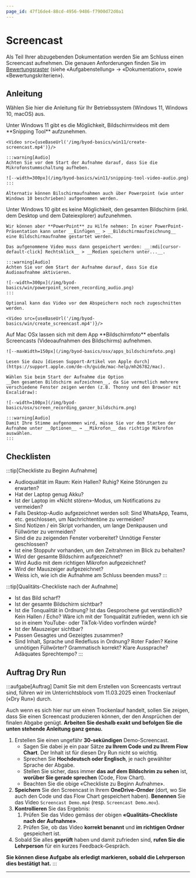 ```yaml
---
page_id: 47f16de4-88cd-4956-9486-f7900d72d0a1
---
```



# Screencast
Als Teil Ihrer abzugebenden Dokumentation werden Sie am Schluss einen Screencast aufnehmen. Die genauen Anforderungen finden Sie im [Bewertungsraster](https://erzbe-my.sharepoint.com/:b:/g/personal/silas_berger_gbsl_ch/ETgReOJYCENAtHG1EpBSs5kBNbFtuNDhdcIVF_EvMwc9Sg?e=hcb0D6) (siehe «Aufgabenstellung» → «Dokumentation», sowie «Bewertungskriterien»).

## Anleitung
Wählen Sie hier die Anleitung für Ihr Betriebssystem (Windows 11, Windows 10, macOS) aus.

<OsTabs>
  <TabItem value="win11">
    Unter Windows 11 gibt es die Möglichkeit, Bildschirmvideos mit dem **Snipping Tool** aufzunehmen.

    <Video src={useBaseUrl('/img/byod-basics/win11/create-screencast.mp4')}/>

    :::warning[Audio]
    Achten Sie vor dem Start der Aufnahme darauf, dass Sie die Mikrofonstummschaltung aufheben.
    
    ![--width=300px](/img/byod-basics/win11/snipping-tool-video-audio.png)
    :::

    Alternativ können Bilschirmaufnahmen auch über Powerpoint (wie unter Windows 10 beschrieben) aufgenommen werden.
  </TabItem>
  <TabItem value="win10">
    Unter Windows 10 gibt es keine Möglichkeit, den gesamten Bildschirm (inkl. dem Desktop und dem Dateiexplorer)
    aufzunehmen.

    Wir können aber **PowerPoint** zu Hilfe nehmen: In einer PowerPoint-Präsentation kann unter __Einfügen__ > __Bildschirmaufzeichnung__
    eine Bildschirmaufnahme gestartet werden.

    Das aufgenommene Video muss dann gespeichert werden: __:mdi[cursor-default-click] Rechtsklick__ > __Medien speichern unter...__.

    :::warning[Audio]
    Achten Sie vor dem Start der Aufnahme darauf, dass Sie die Audioaufnahme aktivieren.

    ![--width=300px](/img/byod-basics/win/powerpoint_screen_recording_audio.png)
    :::

    Optional kann das Video vor dem Abspeichern noch noch zugeschnitten werden.

    <Video src={useBaseUrl('/img/byod-basics/win/create_screencast.mp4')}/>

  </TabItem>
  <TabItem value="mac">
    Auf Mac OSx lassen sich mit dem App **Bildschirmfoto** ebenfalls Screencasts (Videoaufnahmen des Bildschirms)
    aufnehmen.

    ![--maxWidth=150px](/img/byod-basics/osx/apps_bildschirmfoto.png)

    Lesen Sie dazu [diesen Support-Artikel von Apple durch](https://support.apple.com/de-ch/guide/mac-help/mh26782/mac).
    
    Wählen Sie beim Start der Aufnahme die Option __Den gesamten Bildschirm aufzeichnen__, da Sie vermutlich mehrere verschiedene Fenster zeigen werden (z.B. Thonny und den Browser mit Excalidraw):

    ![--width=100px](/img/byod-basics/osx/screen_recording_ganzer_bildschirm.png)

    :::warning[Audio]
    Damit Ihre Stimme aufgenommen wird, müsse Sie vor dem Starten der Aufnahme unter __Optionen__ → __Mikrofon__ das richtige Mikrofon auswählen.
    :::
  </TabItem>
</OsTabs>

## Checklisten
:::tip[Checkliste zu Beginn Aufnahme]
- Audioqualität im Raum: Kein Hallen? Ruhig? Keine Störungen zu erwarten?
- Hat der Laptop genug Akku?
- Ist der Laptop im «Nicht stören»-Modus, um Notifications zu vermeiden?
- Falls Desktop-Audio aufgezeichnet werden soll: Sind WhatsApp, Teams, etc. geschlossen, um Nachrichtentöne zu vermeiden?
- Sind Notizen / ein Skript vorhanden, um lange Denkpausen und Füllwörter zu vermeiden?
- Sind die zu zeigenden Fenster vorbereitet? Unnötige Fenster geschlossen?
- Ist eine Stoppuhr vorhanden, um den Zeitrahmen im Blick zu behalten?
- Wird der gesamte Bildschirm aufgezeichnet?
- Wird Audio mit dem richtigen Mikrofon aufgezeichnet?
- Wird der Mauszeiger aufgezeichnet?
- Weiss ich, wie ich die Aufnahme am Schluss beenden muss?
:::

:::tip[Qualitäts-Checkliste nach der Aufnahme]
- Ist das Bild scharf? 
- Ist der gesamte Bildschirm sichtbar?
- Ist die Tonqualität in Ordnung? Ist das Gesprochene gut verständlich? Kein Hallen / Echo? Wäre ich mit der Tonqualität zufrieden, wenn ich sie so in einem YouTube- oder TikTok-Video vorfinden würde?
- Ist der Mauszeiger sichtbar?
- Passen Gesagtes und Gezeigtes zusammen?
- Sind Inhalt, Sprache und Redefluss in Ordnung? Roter Faden? Keine unnötigen Füllwörter? Grammatisch korrekt? Klare Aussprache? Adäquates Sprechtempo?
:::

## Auftrag Dry Run
:::aufgabe[Auftrag]
<TaskState id="14aa2e33-ff3f-4afa-8e14-00e9c0bb05eb" />
Damit Sie mit dem Erstellen von Screencasts vertraut sind, führen wir im Unterrichtsblock vom 11.03.2025 einen Trockenlauf («Dry Run») durch.

Auch wenn es sich hier nur um einen Trockenlauf handelt, sollen Sie zeigen, dass Sie einen Screencast produzieren können, der den Ansprüchen der finalen Abgabe genügt. **Arbeiten Sie deshalb exakt und befolgen Sie die unten stehende Anleitung ganz genau.**

1. Erstellen Sie einen ungefähr **30-sekündigen** Demo-Screencast.
   * Sagen Sie dabei je ein paar Sätze **zu Ihrem Code und zu Ihrem Flow Chart**. Der Inhalt ist für diesen Dry Run nicht so wichtig.
   * Sprechen Sie **Hochdeutsch oder Englisch**, je nach gewählter Sprache der Abgabe.
   * Stellen Sie sicher, dass immer **das auf dem Bildschrim zu sehen** ist, **worüber Sie gerade sprechen** (Code, Flow Chart).
   * Beachten Sie die obige «Checkliste zu Beginn Aufnahme».
2. **Speichern** Sie den Screencast in Ihrem **OneDrive-Ornder** (dort, wo Sie auch den Code und das Flow Chart gespeichert haben). **Benennen** Sie das Video `Screencast Demo.mp4` (resp. `Screencast Demo.mov`).
3. **Kontrollieren** Sie das Ergebnis:
   1. Prüfen Sie das Video gemäss der obigen **«Qualitäts-Checkliste nach der Aufnahme»**.
   2. Prüfen Sie, ob das Video **korrekt benannt** und **im richtigen Ordner** gespeichert ist.
4. Sobald Sie alles **geprüft** haben und damit zufrieden sind, **rufen Sie die Lehrperson** für ein kurzes Feedback-Gespräch.

**Sie können diese Aufgabe als erledigt markieren, sobald die Lehrperson dies bestätigt hat.**
:::

---
